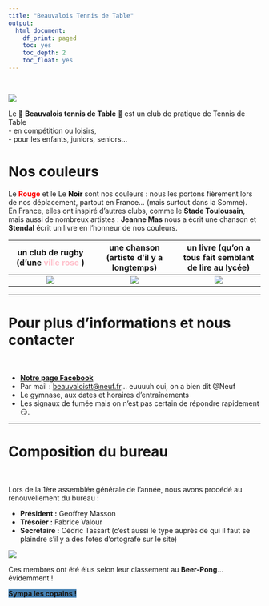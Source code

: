 ```yaml
---
title: "Beauvalois Tennis de Table"
output:
  html_document:
    df_print: paged
    toc: yes
    toc_depth: 2
    toc_float: yes
---
```


<br>

![](www/Actualites/logo.jpg)

Le 🏓 **Beauvalois tennis de Table** 🏓 est un club de pratique de Tennis de Table  
- en compétition ou loisirs,  
- pour les enfants, juniors, seniors...  

# **Nos couleurs**

Le <span style="color:red"> **Rouge** </span> et le Le <span style="color:black"> **Noir** </span> sont nos couleurs : nous les portons fièrement lors de nos déplacement, partout en France... (mais surtout dans la Somme).  
En France, elles ont inspiré d'autres clubs, comme le **Stade Toulousain**, mais aussi de nombreux artistes : **Jeanne Mas** nous a écrit une chanson et **Stendal** écrit un livre en l'honneur de nos couleurs.

|un club de rugby (d'une <span style="color:pink"> ville rose </span> )|une chanson (artiste d'il y a longtemps)|un livre (qu'on a tous fait semblant de lire au lycée)|
|:---:|:---:|:---:|
|![](www/Actualites/ST.jpg)|![](www/Actualites/JeanneMas.jpg)|![](www/Actualites/Stendhal_Le-Rouge-et-le-Noir.jpg)|

---

# **Pour plus d'informations et nous contacter**

<br>

- [**Notre page Facebook**](https://www.facebook.com/beauvaltennisdetable)
- Par mail : <beauvaloistt@neuf.fr>... euuuuh oui, on a bien dit @Neuf 
- Le gymnase, aux dates et horaires d'entraînements
- Les signaux de fumée mais on n'est pas certain de répondre rapidement 😏.

---

# **Composition du bureau**

<br>

Lors de la 1ère assemblée générale de l'année, nous avons procédé au renouvellement du bureau :  

- **Président :** Geoffrey Masson  
- **Trésoier :** Fabrice Valour  
- **Secrétaire :** Cédric Tassart (c'est aussi le type auprès de qui il faut se plaindre s'il y a des fotes d'ortografe sur le site)  

![](www/Actualites/reunion ping.jpg)

Ces membres ont été élus selon leur classement au **Beer-Pong**... évidemment ! 

<span style="background-color:steelBlue"> **Sympa les copains !** </span>
